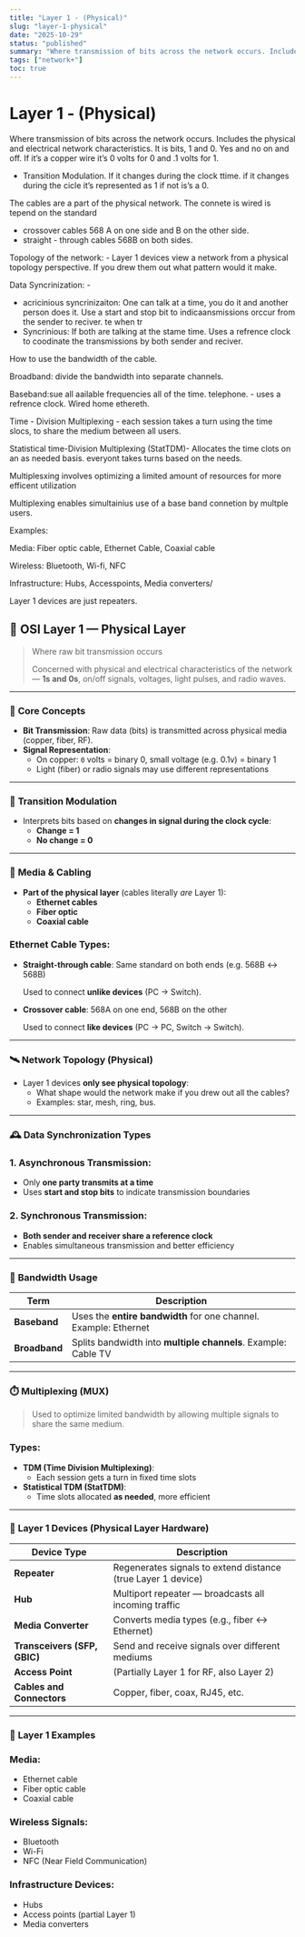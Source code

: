 ```yaml
---
title: "Layer 1 - (Physical)"
slug: "layer-1-physical"
date: "2025-10-29"
status: "published"
summary: "Where transmission of bits across the network occurs. Includes the physical and electrical network characteristics. It is bits, 1 and 0. Yes and no on and off. If it’s a copper wir"
tags: ["network+"]
toc: true
---
```


# Layer 1 - (Physical)

Where transmission of bits across the network occurs. Includes the physical and electrical network characteristics. It is bits, 1 and 0. Yes and no on and off. If it’s a copper wire it’s 0 volts for 0 and .1 volts for 1. 

- Transition Modulation. If it changes during the clock ttime. if it changes during the cicle it’s represented as 1 if not is’s a 0.

The cables are a part of the physical network. The connete is wired is tepend on the standard

- crossover cables 568 A on one side and B on the other side.
- straight - through cables 568B on both sides.

Topology of the network: - Layer 1 devices view a network from a physical topology perspective. If you drew them out what pattern would it make. 

Data Syncrinization: - 

- acricinious syncrinizaiton: One can talk at a time, you do it and another person does it. Use a start and stop bit to indicaansmissions orccur from the sender to reciver. te when tr
- Syncrinious: If both are talking at the stame time. Uses a refrence clock to coodinate the transmissions by both sender and reciver.

How to use the bandwidth of the cable. 

Broadband: divide the bandwidth into separate channels. 

Baseband:sue all aailable frequencies all of the time. telephone. - uses a refrence clock. Wired home ethereth. 

Time - Division Multiplexing - each session takes a turn using the time slocs, to share the medium between all users. 

Statistical time-Division Multiplexing (StatTDM)- Allocates the time clots on an as needed basis. everyont takes turns based on the needs. 

Multiplesxing involves optimizing a limited amount of resources for more efficent utilization 

Multiplexing enables simultainius use of a base band connetion by multple users. 

Examples: 

Media: Fiber optic cable, Ethernet Cable, Coaxial cable

Wireless: Bluetooth, Wi-fi, NFC

Infrastructure: Hubs, Accesspoints, Media converters/ 

Layer 1 devices are just repeaters. 

## 🧱 **OSI Layer 1 — Physical Layer**

> Where raw bit transmission occurs
> 
> 
> Concerned with physical and electrical characteristics of the network — **1s and 0s**, on/off signals, voltages, light pulses, and radio waves.
> 

---

### 🧬 **Core Concepts**

- **Bit Transmission**: Raw data (bits) is transmitted across physical media (copper, fiber, RF).
- **Signal Representation**:
    - On copper: `0` volts = binary 0, small voltage (e.g. 0.1v) = binary 1
    - Light (fiber) or radio signals may use different representations

---

### 🔄 **Transition Modulation**

- Interprets bits based on **changes in signal during the clock cycle**:
    - **Change = 1**
    - **No change = 0**

---

### 🔌 **Media & Cabling**

- **Part of the physical layer** (cables literally *are* Layer 1):
    - **Ethernet cables**
    - **Fiber optic**
    - **Coaxial cable**

### Ethernet Cable Types:

- **Straight-through cable**: Same standard on both ends (e.g. 568B ↔ 568B)
    
    Used to connect **unlike devices** (PC → Switch).
    
- **Crossover cable**: 568A on one end, 568B on the other
    
    Used to connect **like devices** (PC → PC, Switch → Switch).
    

---

### 🛰️ **Network Topology (Physical)**

- Layer 1 devices **only see physical topology**:
    - What shape would the network make if you drew out all the cables?
    - Examples: star, mesh, ring, bus.

---

### 🕰️ **Data Synchronization Types**

### 1. **Asynchronous Transmission**:

- Only **one party transmits at a time**
- Uses **start and stop bits** to indicate transmission boundaries

### 2. **Synchronous Transmission**:

- **Both sender and receiver share a reference clock**
- Enables simultaneous transmission and better efficiency

---

### 📶 **Bandwidth Usage**

| Term | Description |
| --- | --- |
| **Baseband** | Uses the **entire bandwidth** for one channel. Example: Ethernet |
| **Broadband** | Splits bandwidth into **multiple channels**. Example: Cable TV |

---

### ⏱️ **Multiplexing (MUX)**

> Used to optimize limited bandwidth by allowing multiple signals to share the same medium.
> 

### Types:

- **TDM (Time Division Multiplexing)**:
    - Each session gets a turn in fixed time slots
- **Statistical TDM (StatTDM)**:
    - Time slots allocated **as needed**, more efficient

---

### 🧱 **Layer 1 Devices (Physical Layer Hardware)**

| Device Type | Description |
| --- | --- |
| **Repeater** | Regenerates signals to extend distance (true Layer 1 device) |
| **Hub** | Multiport repeater — broadcasts all incoming traffic |
| **Media Converter** | Converts media types (e.g., fiber ↔ Ethernet) |
| **Transceivers (SFP, GBIC)** | Send and receive signals over different mediums |
| **Access Point** | (Partially Layer 1 for RF, also Layer 2) |
| **Cables and Connectors** | Copper, fiber, coax, RJ45, etc. |

---

### 📡 **Layer 1 Examples**

### **Media**:

- Ethernet cable
- Fiber optic cable
- Coaxial cable

### **Wireless Signals**:

- Bluetooth
- Wi-Fi
- NFC (Near Field Communication)

### **Infrastructure Devices**:

- Hubs
- Access points (partial Layer 1)
- Media converters